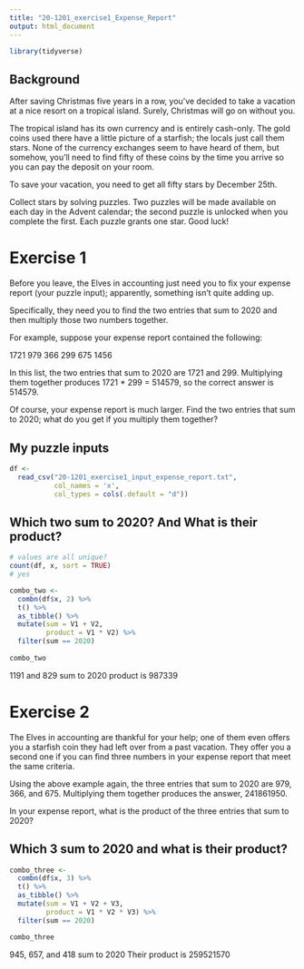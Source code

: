```yaml
---
title: "20-1201_exercise1_Expense_Report"
output: html_document
---
```


```r
library(tidyverse)
```


## Background

After saving Christmas five years in a row, you've decided to take a vacation at a nice resort on a tropical island. Surely, Christmas will go on without you.

The tropical island has its own currency and is entirely cash-only. The gold coins used there have a little picture of a starfish; the locals just call them stars. None of the currency exchanges seem to have heard of them, but somehow, you'll need to find fifty of these coins by the time you arrive so you can pay the deposit on your room.

To save your vacation, you need to get all fifty stars by December 25th.

Collect stars by solving puzzles. Two puzzles will be made available on each day in the Advent calendar; the second puzzle is unlocked when you complete the first. Each puzzle grants one star. Good luck!

# Exercise 1

Before you leave, the Elves in accounting just need you to fix your expense report (your puzzle input); apparently, something isn't quite adding up.

Specifically, they need you to find the two entries that sum to 2020 and then multiply those two numbers together.

For example, suppose your expense report contained the following:

1721
979
366
299
675
1456

In this list, the two entries that sum to 2020 are 1721 and 299. Multiplying them together produces 1721 * 299 = 514579, so the correct answer is 514579.

Of course, your expense report is much larger. Find the two entries that sum to 2020; what do you get if you multiply them together?

## My puzzle inputs

```r
df <- 
  read_csv("20-1201_exercise1_input_expense_report.txt",
           col_names = 'x', 
           col_types = cols(.default = "d"))

```


## Which two sum to 2020? And What is their product?

```r

# values are all unique?
count(df, x, sort = TRUE)
# yes

combo_two <- 
  combn(df$x, 2) %>% 
  t() %>% 
  as_tibble() %>% 
  mutate(sum = V1 + V2, 
         product = V1 * V2) %>% 
  filter(sum == 2020)
  
combo_two

```

1191 and 829 sum to 2020
product is 987339


# Exercise 2

The Elves in accounting are thankful for your help; one of them even offers you a starfish coin they had left over from a past vacation. They offer you a second one if you can find three numbers in your expense report that meet the same criteria.

Using the above example again, the three entries that sum to 2020 are 979, 366, and 675. Multiplying them together produces the answer, 241861950.

In your expense report, what is the product of the three entries that sum to 2020?

## Which 3 sum to 2020 and what is their product?

```r
combo_three <- 
  combn(df$x, 3) %>% 
  t() %>% 
  as_tibble() %>% 
  mutate(sum = V1 + V2 + V3, 
         product = V1 * V2 * V3) %>% 
  filter(sum == 2020)

combo_three
```

945, 657, and 418 sum to 2020
Their product is 259521570